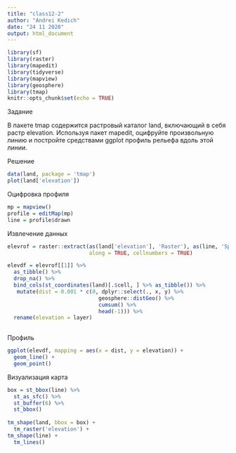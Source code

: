 ```yaml
---
title: "class12-2"
author: "Andrei Kedich"
date: "24 11 2020"
output: html_document
---
```


```r
library(sf)
library(raster)
library(mapedit)
library(tidyverse)
library(mapview)
library(geosphere)
library(tmap)
knitr::opts_chunk$set(echo = TRUE)
```

Задание

В пакете tmap содержится растровый каталог land, включающий в себя растр elevation. Используя пакет mapedit, оцифруйте произвольную линию и постройте средствами ggplot профиль рельефа вдоль этой линии.


Решение

```r
data(land, package = 'tmap')
plot(land['elevation'])
```

Оцифровка профиля
```r
mp = mapview()
profile = editMap(mp)
line = profile$drawn
```


Извлечение данных
```r
elevrof = raster::extract(as(land['elevation'], 'Raster'), as(line, 'Spatial'),
                          along = TRUE, cellnumbers = TRUE)

elevdf = elevrof[[1]] %>% 
  as_tibble() %>% 
  drop_na() %>% 
  bind_cols(st_coordinates(land)[.$cell, ] %>% as_tibble()) %>% 
   mutate(dist = 0.001 * c(0, dplyr::select(., x, y) %>% 
                             geosphere::distGeo() %>% 
                             cumsum() %>% 
                             head(-1))) %>% 
  rename(elevation = layer)
  
```

Профиль
```r
ggplot(elevdf, mapping = aes(x = dist, y = elevation)) +
  geom_line() +
  geom_point()
```


Визуализация карта
```r

box = st_bbox(line) %>% 
  st_as_sfc() %>% 
  st_buffer(6) %>% 
  st_bbox()
  
tm_shape(land, bbox = box) +
  tm_raster('elevation') +
tm_shape(line) +
  tm_lines() 
```

